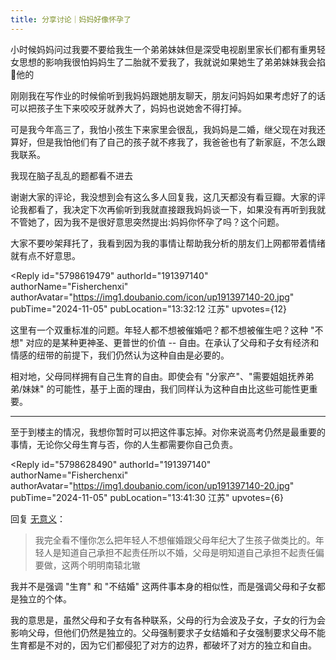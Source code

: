 ```yaml
---
title: 分享讨论｜妈妈好像怀孕了
---
```



<Forum groupName="我们在偷听" groupUrl="https://www.douban.com/group/737051/" archivedAt="2025-05-16T14:16:09.288Z">
  <Post
    id="313434361"
    title="分享讨论｜妈妈好像怀孕了"
    url="https://www.douban.com/group/topic/313434361/?_spm_id=MjQ3OTMwMjE2"
    pubTime="2024-11-29"
    highlightUserId="191397140"
  >
小时候妈妈问过我要不要给我生一个弟弟妹妹但是深受电视剧里家长们都有重男轻女思想的影响我很怕妈妈生了二胎就不爱我了，我就说如果她生了弟弟妹妹我会掐💩他的

刚刚我在写作业的时候偷听到我妈妈跟她朋友聊天，朋友问妈妈如果考虑好了的话可以把孩子生下来咬咬牙就养大了，妈妈也说她舍不得打掉。

可是我今年高三了，我怕小孩生下来家里会很乱，我妈妈是二婚，继父现在对我还算好，但是我怕他们有了自己的孩子就不疼我了，我爸爸也有了新家庭，不怎么跟我联系。

我现在脑子乱乱的题都看不进去

谢谢大家的评论，我没想到会有这么多人回复我，这几天都没有看豆瓣。大家的评论我都看了，我决定下次再偷听到我就直接跟我妈妈谈一下，如果没有再听到我就不管她了，因为我不是很好意思突然提出:妈妈你怀孕了吗？这个问题。

大家不要吵架拜托了，我看到因为我的事情让帮助我分析的朋友们上网都带着情绪就有点不好意思。

<Reply
  id="5798619479"
  authorId="191397140"
  authorName="Fisherchenxi"
  authorAvatar="https://img1.doubanio.com/icon/up191397140-20.jpg"
  pubTime="2024-11-05"
  pubLocation="13:32:12 江苏"
  upvotes={12}
>
这里有一个双重标准的问题。年轻人都不想被催婚吧？都不想被催生吧？这种
"不想" 对应的是某种更神圣、更普世的价值 \--
自由。在承认了父母和子女有经济和情感的纽带的前提下，我们仍然认为这种自由是必要的。

相对地，父母同样拥有自己生育的自由。即使会有
"分家产"、"需要姐姐抚养弟弟/妹妹"
的可能性，基于上面的理由，我们同样认为这种自由比这些可能性更重要。

------------------------------------------------------------------------

至于到楼主的情况，我想你暂时可以把这件事忘掉。对你来说高考仍然是最重要的事情，无论你父母生育与否，你的人生都需要你自己负责。
</Reply>

<Reply
  id="5798628490"
  authorId="191397140"
  authorName="Fisherchenxi"
  authorAvatar="https://img1.doubanio.com/icon/up191397140-20.jpg"
  pubTime="2024-11-05"
  pubLocation="13:41:30 江苏"
  upvotes={6}
>
回复 [无意义](https://www.douban.com/people/42940452/)：
> 我完全看不懂你怎么把年轻人不想催婚跟父母年纪大了生孩子做类比的。年轻人是知道自己承担不起责任所以不婚，父母是明知道自己承担不起责任偏要做，这两个明明南辕北辙

我并不是强调 "生育" 和 "不结婚"
这两件事本身的相似性，而是强调父母和子女都是独立的个体。

我的意思是，虽然父母和子女有各种联系，父母的行为会波及子女，子女的行为会影响父母，但他们仍然是独立的。父母强制要求子女结婚和子女强制要求父母不能生育都是不对的，因为它们都侵犯了对方的边界，都破坏了对方的独立和自由。
</Reply>
  </Post>
</Forum>
